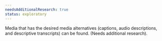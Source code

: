 ```yaml
---
needsAdditionalResearch: true
status: exploratory
---
```


Media that has the desired media alternatives (captions, audio descriptions, and descriptive transcripts) can be found.  (Needs additional research).
